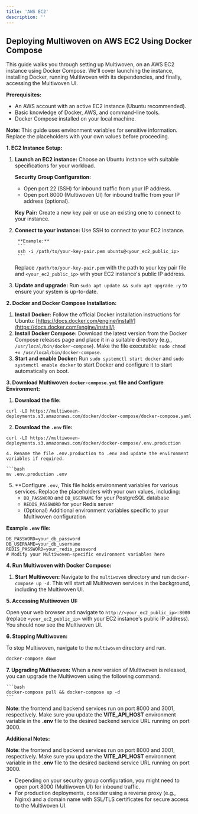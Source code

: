 ```yaml
---
title: 'AWS EC2'
description: ''
---
```


## Deploying Multiwoven on AWS EC2 Using Docker Compose

This guide walks you through setting up Multiwoven, on an AWS EC2 instance using Docker Compose. We'll cover launching the instance, installing Docker, running Multiwoven with its dependencies, and finally, accessing the Multiwoven UI.

**Prerequisites:**

* An AWS account with an active EC2 instance (Ubuntu recommended).
* Basic knowledge of Docker, AWS, and command-line tools.
* Docker Compose installed on your local machine.

**Note:** This guide uses environment variables for sensitive information. Replace the placeholders with your own values before proceeding.

**1. EC2 Instance Setup:**

1. **Launch an EC2 instance:** Choose an Ubuntu instance with suitable specifications for your workload.

    **Security Group Configuration:**
    * Open port 22 (SSH) for inbound traffic from your IP address.
    * Open port 8000 (Multiwoven UI) for inbound traffic from your IP address (optional).

    **Key Pair:** Create a new key pair or use an existing one to connect to your instance.

2. **Connect to your instance:** Use SSH to connect to your EC2 instance.
    
        **Example:**
        ```
        ssh -i /path/to/your-key-pair.pem ubuntu@<your_ec2_public_ip>
        ```
    Replace `/path/to/your-key-pair.pem` with the path to your key pair file and `<your_ec2_public_ip>` with your EC2 instance's public IP address.
    
3. **Update and upgrade:** Run `sudo apt update && sudo apt upgrade -y` to ensure your system is up-to-date.

**2. Docker and Docker Compose Installation:**

1. **Install Docker:** Follow the official Docker installation instructions for Ubuntu: [https://docs.docker.com/engine/install/](https://docs.docker.com/engine/install/)
2. **Install Docker Compose:** Download the latest version from the Docker Compose releases page and place it in a suitable directory (e.g., `/usr/local/bin/docker-compose`). Make the file executable: `sudo chmod +x /usr/local/bin/docker-compose`.
3. **Start and enable Docker:** Run `sudo systemctl start docker` and `sudo systemctl enable docker` to start Docker and configure it to start automatically on boot.

**3. Download Multiwoven `docker-compose.yml` file and Configure Environment:**

1. **Download the file:** 
``` 
curl -LO https://multiwoven-deployments.s3.amazonaws.com/docker/docker-compose/docker-compose.yaml
```
2. **Download the `.env` file:**  
```
curl -LO https://multiwoven-deployments.s3.amazonaws.com/docker/docker-compose/.env.production

4. Rename the file .env.production to .env and update the environment variables if required.

```bash
mv .env.production .env
``````

5. **Configure `.env`, This file holds environment variables for various services. Replace the placeholders with your own values, including:
    * `DB_PASSWORD` and `DB_USERNAME` for your PostgreSQL database
    * `REDIS_PASSWORD` for your Redis server
    * (Optional) Additional environment variables specific to your Multiwoven configuration

**Example `.env` file:**

```
DB_PASSWORD=your_db_password
DB_USERNAME=your_db_username
REDIS_PASSWORD=your_redis_password
# Modify your Multiwoven-specific environment variables here
```

**4. Run Multiwoven with Docker Compose:**

1. **Start Multiwoven:** Navigate to the `multiwoven` directory and run `docker-compose up -d`. This will start all Multiwoven services in the background, including the Multiwoven UI.

**5. Accessing Multiwoven UI:**

Open your web browser and navigate to `http://<your_ec2_public_ip>:8000` (replace `<your_ec2_public_ip>` with your EC2 instance's public IP address). You should now see the Multiwoven UI.

**6. Stopping Multiwoven:**

To stop Multiwoven, navigate to the `multiwoven` directory and run.

```bash
docker-compose down
```

**7. Upgrading Multiwoven:**
    When a new version of Multiwoven is released, you can upgrade the Multiwoven using the following command.

    ```bash
    docker-compose pull && docker-compose up -d
    ```
<Tip>**Note**: the frontend and backend services run on port 8000 and 3001, respectively. Make sure you update the **VITE_API_HOST** environment variable in the **.env** file to the desired backend service URL running on port 3000. </Tip>

**Additional Notes:**

<Tip>**Note**: the frontend and backend services run on port 8000 and 3001, respectively. Make sure you update the **VITE_API_HOST** environment variable in the **.env** file to the desired backend service URL running on port 3000. </Tip>

* Depending on your security group configuration, you might need to open port 8000 (Multiwoven UI) for inbound traffic.
* For production deployments, consider using a reverse proxy (e.g., Nginx) and a domain name with SSL/TLS certificates for secure access to the Multiwoven UI.
